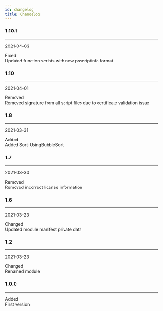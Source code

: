 ```yaml
---
id: changelog
title: Changelog
---
```



### 1.10.1
___
2021-04-03

<div class="container">
<div class="row">
<div class="col col--2"><span class="badge badge--info">Fixed</span></div>
<div class="col">Updated function scripts with new psscriptinfo format</div>
</div>
</div>


### 1.10
___
2021-04-01

<div class="container">
<div class="row">
<div class="col col--2"><span class="badge badge--warning">Removed</span></div>
<div class="col">Removed signature from all script files due to certificate validation issue</div>
</div>
</div>


### 1.8
___
2021-03-31

<div class="container">
<div class="row">
<div class="col col--2"><span class="badge badge--success">Added</span></div>
<div class="col">Added Sort-UsingBubbleSort</div>
</div>
</div>


### 1.7
___
2021-03-30

<div class="container">
<div class="row">
<div class="col col--2"><span class="badge badge--warning">Removed</span></div>
<div class="col">Removed incorrect license information</div>
</div>
</div>


### 1.6
___
2021-03-23

<div class="container">
<div class="row">
<div class="col col--2"><span class="badge badge--secondary">Changed</span></div>
<div class="col">Updated module manifest private data</div>
</div>
</div>


### 1.2
___
2021-03-23

<div class="container">
<div class="row">
<div class="col col--2"><span class="badge badge--secondary">Changed</span></div>
<div class="col">Renamed module</div>
</div>
</div>


### 1.0.0
___


<div class="container">
<div class="row">
<div class="col col--2"><span class="badge badge--success">Added</span></div>
<div class="col">First version</div>
</div>
</div>

